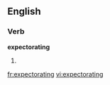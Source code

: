 ==English==

===Verb===
'''expectorating'''

# {{present participle of|[[expectorate]]}}

[[fr:expectorating]]
[[vi:expectorating]]